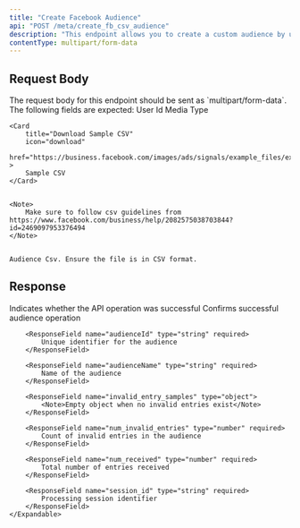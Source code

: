 ```yaml
---
title: "Create Facebook Audience"
api: "POST /meta/create_fb_csv_audience"
description: "This endpoint allows you to create a custom audience by uploading a CSV file containing user data (such as emails, phone numbers, or other identifiers). The uploaded data is processed and matched against platform records to build a targeted audience for advertising purposes."
contentType: multipart/form-data
---
```


## Request Body

<Note>
	The request body for this endpoint should be sent as `multipart/form-data`.
	The following fields are expected:
</Note>

<ParamField body="userId" type="string" required>
	User Id
</ParamField>
<ParamField body="audienceName" type="string" required>
	Media Type
</ParamField>
<ParamField body="csvFile" type="file" required>

    <Card
        title="Download Sample CSV"
        icon="download"
        href="https://business.facebook.com/images/ads/signals/example_files/example_value_based_audience_file.csv"
    >
        Sample CSV
    </Card>


    <Note>
        Make sure to follow csv guidelines from https://www.facebook.com/business/help/2082575038703844?id=2469097953376494
    </Note>


    Audience Csv. Ensure the file is in CSV format.

</ParamField>

## Response

<ResponseField name="success" type="boolean" required>
	Indicates whether the API operation was successful
</ResponseField>

<ResponseField name="results" type="object" required>
	<Expandable title="Audience Results">
		<ResponseField name="success" type="boolean" required>
			Confirms successful audience operation
		</ResponseField>

    	<ResponseField name="audienceId" type="string" required>
    		Unique identifier for the audience
    	</ResponseField>

    	<ResponseField name="audienceName" type="string" required>
    		Name of the audience
    	</ResponseField>

    	<ResponseField name="invalid_entry_samples" type="object">
    		<Note>Empty object when no invalid entries exist</Note>
    	</ResponseField>

    	<ResponseField name="num_invalid_entries" type="number" required>
    		Count of invalid entries in the audience
    	</ResponseField>

    	<ResponseField name="num_received" type="number" required>
    		Total number of entries received
    	</ResponseField>

    	<ResponseField name="session_id" type="string" required>
    		Processing session identifier
    	</ResponseField>
    </Expandable>

</ResponseField>
